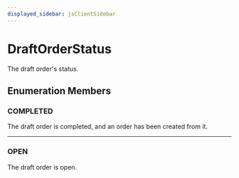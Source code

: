 ```yaml
---
displayed_sidebar: jsClientSidebar
---
```



# DraftOrderStatus

The draft order's status.

## Enumeration Members

### COMPLETED

The draft order is completed, and an order has been created from it.

___

### OPEN

The draft order is open.
